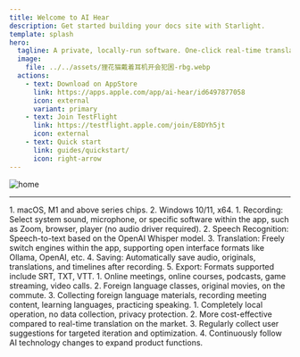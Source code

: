 ```yaml
---
title: Welcome to AI Hear
description: Get started building your docs site with Starlight.
template: splash
hero:
  tagline: A private, locally-run software. One-click real-time translation in multiple languages, managing audio, translations, and timelines—even offline in classrooms, subways, malls, or outdoors. No data collection, privacy protected.
  image:
    file: ../../assets/狸花猫戴着耳机开会犯困-rbg.webp
  actions:
    - text: Download on AppStore
      link: https://apps.apple.com/app/ai-hear/id6497877058
      icon: external
      variant: primary
    - text: Join TestFlight
      link: https://testflight.apple.com/join/E8DYh5jt
      icon: external
    - text: Quick start
      link: guides/quickstart/
      icon: right-arrow
---
```


![home](../../assets/images/homepage001.gif)

---

<CardGrid stagger>
    <Card title="Hardware Requirements" icon="pencil" style="width: 20px; height: 10px;">
        1. macOS, M1 and above series chips.
        2. Windows 10/11, x64.
    </Card>
    <Card title="Main Features" icon="add-document">
        1. Recording: Select system sound, microphone, or specific software within the app, such as Zoom, browser, player (no audio driver required).
        2. Speech Recognition: Speech-to-text based on the OpenAI Whisper model.
        3. Translation: Freely switch engines within the app, supporting open interface formats like Ollama, OpenAI, etc.
        4. Saving: Automatically save audio, originals, translations, and timelines after recording.
        5. Export: Formats supported include SRT, TXT, VTT.
    </Card>
    <Card title="Usage Scenarios" icon="setting">
        1. Online meetings, online courses, podcasts, game streaming, video calls.
        2. Foreign language classes, original movies, on the commute.
        3. Collecting foreign language materials, recording meeting content, learning languages, practicing speaking.
    </Card>
    <Card title="Why Choose AI Hear" icon="open-book">
        1. Completely local operation, no data collection, privacy protection.
        2. More cost-effective compared to real-time translation on the market.
        3. Regularly collect user suggestions for targeted iteration and optimization.
        4. Continuously follow AI technology changes to expand product functions.
    </Card>
</CardGrid>